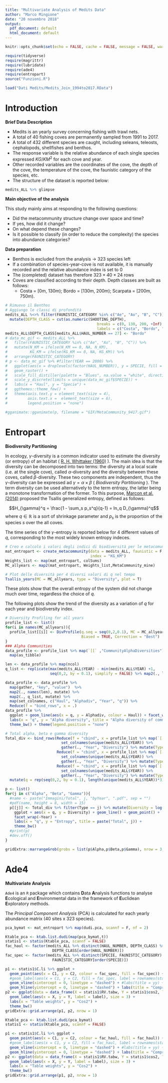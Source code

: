 ```yaml
---
title: "Multivariate Analysis of Medits Data"
author: "Marco Mingione"
date: "20 novembre 2018"
output:
  pdf_document: default
  html_document: default
---
```


```r
knitr::opts_chunk$set(echo = FALSE, cache = FALSE, message = FALSE, warning = FALSE, fig.align = "center")
```

```r
require(tidyverse)
require(magrittr)
require(lubridate)
require(ade4)
require(entropart)
source("Funzioni.R")
```

```r
load("Dati Medits/Medits_Join_1994to2017.RData")
```

# Introduction

**Brief Data Description**
  
  - Medits is an yearly survey concerning fishing with trawl nets.
  - A total of 40 fishing coves are permanently sampled from 1991 to 2017.
  - A total of 432 different species are caught, including seleans, teleosts, cephalopods, shellfishes and benthos.
  - The response variable is the relative abundance of each single species expressed $KG/KM^2$ for each cove and year.
  - Other recorded variables are the coordinates of the cove, the depth of the cove, the temperature of the cove, the faunistic category of the species, etc.
  - The structure of the dataset is reported below:
  
```r
medits_ALL %>% glimpse
```

**Main objective of the analysis**

This study mainly aims at responding to the following questions:

  - Did the metacommunity structure change over space and time?
  - If yes, how did it change? 
  - On what depend these changes?
  - Is it possible to classify (in order to reduce the complexity) the species into abundance categories?
  
**Data preparation**
  
  - Benthos is excluded from the analysis $\longrightarrow$ 323 species left
  - If a combination of species-year-cove is not available, it is manually recorded and the relative abundance index is set to 0
  - The (completed) dataset has therefore $323\times 40\times 24$ rows
  - Coves are classified according to their depth. Depth classes are built as follows:
      - Costa = [0m, 130m); Bordo = [130m, 200m); Scarpata = [200m, 750m).
      
```r
# Rimuovo il Benthos
# Aggiungo le classi di profondità
medits_ALL %<>% filter(FAUNISTIC_CATEGORY %in% c("Ae", "Ao", "B", "C")) %>% 
  mutate(DEPTH_CLASS = cut(as.numeric(SHOOTING_DEPTH), 
                                         breaks = c(0, 130, 200, +Inf),
                                         labels = c("Costa", "Bordo", "Scarpata")))
medits_ALL$DEPTH_CLASS[medits_ALL$HAUL_NUMBER == 27] <- "Bordo"
# data_mc_gif <- medits_ALL %>% 
#   filter(FAUNISTIC_CATEGORY %in% c("Ae", "Ao", "B", "C")) %>% 
#   mutate(N_KM = ifelse(N_KM == 0, NA, N_KM),
#          KG_KM = ifelse(KG_KM == 0, NA, KG_KM)) %>%
#   arrange(FAUNISTIC_CATEGORY)
# p <- data_mc_gif %>% #filter(YEAR == 2000) %>% 
#   ggplot(aes(x = droplevels(factor(HAUL_NUMBER)), y = SPECIE, fill = log1p(KG_KM), frame = YEAR)) + 
#   geom_raster() + 
#   scale_fill_distiller(palette = "Blues", na.value = "white", direction = 1) +
#   scale_y_discrete(limits = unique(data_mc_gif$SPECIE)) +
#   labs(x = "Haul", y = "Specie") +
#   ggthemes::theme_few() +
#   theme(axis.text.y = element_text(size = 4), 
#         axis.text.x =  element_text(size = 6), 
#         legend.position = "none")

#gganimate::gganimate(p, filename = "GIF/MetaCommunity_9417.gif")
```

# Entropart
**Biodiversity Partitioning**

In ecology, $\gamma$-diversity is a common indicator used to estimate the diversity (or entropy) of an habitat ( [R. H. Whittaker (1960)](https://www.jstor.org/stable/pdf/1943563.pdf) ). The main idea is that the diversity can be decomposed into two terms: the diversity at a local scale (i.e. at the single cove), called $\alpha$-diversity and the diversity between these coves, called $\beta$-diversity. These two components are independent, thus the $\gamma$-diversity can be expressed ad $\gamma = \alpha \times \beta$ ( _Biodiversity Partitioning_ ). The term diversity can be used alternatively to the term entropy, the latter being a monotone transformation of the former. To this purpose, [Marcon et al.(2014)](http://journals.plos.org/plosone/article?id=10.1371/journal.pone.0090289) proposed the Tsallis generalized entropy, defined as follows:

$$H_{\gamma}^q = \frac{1 - \sum_s p_s^q}{q-1} = ln_q D_{\gamma}^q$$
where $q \in \mathbb{R}$ is a sort of shrinkage parameter and $p_s$ is the proportion of the species $s$ over the all coves.

The time series of the $\gamma$-entropy is reported below for 4 different values of $q$, corresponding to the most widely known entropy indeces.

```r
# Creo e calcolo i valori degli indici di biodiversità per le metacomunità annuali
mat_entropart <- create_metacommunity(data = medits_ALL, faunistic = F, fau_label = NULL, 
                                      index = "KG_KM")
Weights_list <- map(mat_entropart, colSums)
MC_allyears <- map2(mat_entropart, Weights_list,MetaCommunity_mine)

# Plot delle diversità per 4 diversi valori di q nel tempo
Tsallis_years(MC = MC_allyears, type = "Diversity", plot = T)
```

These plots show that the overall entropy of the system did not change much over time, regardless the choice of $q$.

The following plots show the trend of the diversity as a variation of $q$ for each year and biodiversity index.

```r
# Diversity Profiling for all years
profile_list <- list()
for(i in names(MC_allyears)){
  profile_list[[i]] <- DivProfile(q.seq = seq(0,2,0.1), MC = MC_allyears[[i]],
                                  Biased = TRUE, Correction = "Best")
}
### Alpha Communities
data_profile <- profile_list %>% map(`[[` ,"CommunityAlphaDiversities") %>%
  map(as_tibble)

len <- data_profile %>% map(ncol)
q_list <- replicate(max(medits_ALL$YEAR) - min(medits_ALL$YEAR) +1,
                    seq(0,2, by = 0.1), simplify = FALSE) %>% map2(., len, rep)

data_profile <- data_profile %>%
  map(gather, "key", "value")  %>%
  map2(., names(len), mutate) %>%
  map2(., q_list, mutate) %>%
  map(set_colnames, c("Haul", "Alphadiv", "Year", "q")) %>%
  Reduce(f = "bind_rows", x = .)
data_profile %>%
  ggplot + geom_line(aes(x = q, y = Alphadiv, colour = Haul)) + facet_wrap(~Year) +
  labs(x = "q", y = "Alpha diversity", title = "Alpha diversity of communities") +
  theme_bw() + theme(legend.position = "none")
```

```r
# Total alpha, beta e gamma diversity
Total_div <- bind_rows(Reduce(f = "cbind", x = profile_list %>% map(`[[` ,"TotalAlphaDiversity")) %>% as_tibble() %>% 
                         set_colnames(unique(medits_ALL$YEAR)) %>% 
                         gather(., "Year", "Diversity") %>% mutate(Type = "Alpha"),
                       Reduce(f = "cbind", x = profile_list %>% map(`[[` ,"TotalBetaDiversity")) %>% as_tibble() %>% 
                         set_colnames(unique(medits_ALL$YEAR)) %>%
                         gather(., "Year", "Diversity") %>% mutate(Type = "Beta"),
                       Reduce(f = "cbind", x = profile_list %>% map(`[[` ,"GammaDiversity")) %>% as_tibble() %>% 
                         set_colnames(unique(medits_ALL$YEAR)) %>% 
                         gather(., "Year", "Diversity") %>% mutate(Type = "Gamma")) %>%
  mutate(q = rep(seq(0,2, by = 0.1), length(unique(medits_ALL$YEAR))*3))

p <- list()
for(j in c("Alpha", "Beta", "Gamma")){
  #name <- paste("Immagini/Total", j, "byYear", ".pdf", sep = "")
  #pdf(name, height = 8, width = 15)
  p[[j]] <- Total_div %>% filter(Type == j) %>% mutate(Diversity = log(Diversity)) %>% 
    ggplot + aes(x = q, y = Diversity) + geom_line() + geom_point() +
    facet_wrap(~Year) +
    labs(x = "q", y = "Entropy", title = paste("Total", j)) + 
    theme_bw() 
  #print(p)
  #dev.off()
}

gridExtra::marrangeGrob(grobs = list(p$Alpha,p$Beta,p$Gamma), nrow = 3, ncol = 1)
```

# Ade4
**Multivariate Analysis**

$\texttt{Ade4}$ is an $\texttt{R}$ package which contains **D**ata **A**nalysis functions to analyse **E**cological and **E**nvironmental data in the framework of **E**uclidean **E**xploratory methods. 

The _Principal Component Analysis_ (PCA) is calculated for each yearly abundance matrix (40 sites x 323 species).
```r
pca_bymat <- mat_entropart %>% map(dudi.pca, scannf = F, nf = 2)
```


```r
Ktable_pca <- ktab.list.dudi(map(pca_bymat,t))
statis1 <- statis(Ktable_pca, scannf = FALSE)
fac_haul <- factor(medits_ALL %>% distinct(HAUL_NUMBER, DEPTH_CLASS) %>% na.omit() %$% 
                     DEPTH_CLASS[order(HAUL_NUMBER)])
fac_spec <- factor(medits_ALL %>% distinct(SPECIE, FAUNISTIC_CATEGORY) %$% 
                     FAUNISTIC_CATEGORY[order(SPECIE)])
```

```r
p1 <- statis1$C.li %>% ggplot +
  geom_point(aes(x = C1, y = C2, colour = fac_spec, fill = fac_spec)) +
  #geom_label(aes(x = C1, y = C2, fill = fac_spec, label = rownames(statis1$C.li)), size = 2) +
  geom_vline(xintercept = 0, linetype = "dashed") + #labs(title = yy) +
  geom_hline(yintercept = 0, linetype = "dashed") + labs(title = "Compromise") + theme_bw()
p2 <- ggplot(data = data_frame(X = statis1$RV.tabw, Y = statis1$cos2, label = statis1$tab.names)) +
  geom_label(aes(x = X, y = Y, label = label), size = 3) + 
  labs(x = "Table weights", y = "Cos2") +
  theme_bw()
gridExtra::grid.arrange(p1, p2, nrow = 1)
```

```r
Ktable_pca <- ktab.list.dudi(pca_bymat)
statis1 <- statis(Ktable_pca, scannf = FALSE) 
```

```r
p1 <- statis1$C.li %>% ggplot +
  geom_point(aes(x = C1, y = C2, colour = fac_haul, fill = fac_haul)) +
  #geom_label(aes(x = C1, y = C2, fill = fac_haul, label = rownames(statis1$C.li)), size = 2) +
  geom_vline(xintercept = 0, linetype = "dashed") + #labs(title = yy) +
  geom_hline(yintercept = 0, linetype = "dashed") + labs(title = "Compromise") + theme_bw()
p2 <- ggplot(data = data_frame(X = statis1$RV.tabw, Y = statis1$cos2, label = statis1$tab.names)) +
  geom_label(aes(x = X, y = Y, label = label), size = 3) + 
  labs(x = "Table weights", y = "Cos2") +
  theme_bw()
gridExtra::grid.arrange(p1, p2, nrow = 1)
```


